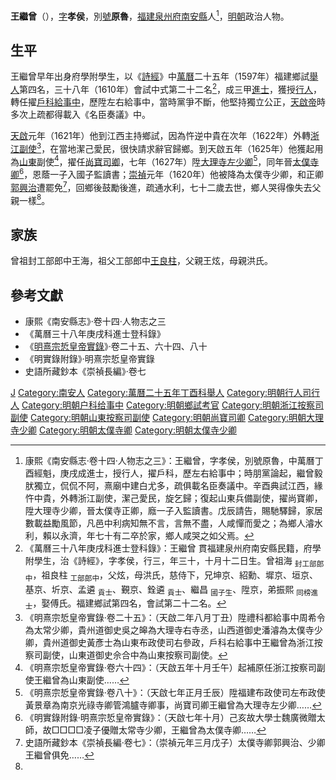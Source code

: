 '''王繼曾'''（{{bd|16世紀||17世紀}}），[[表字|字]]'''孝侯'''，別[[號|號]]'''原魯'''，[[福建等處承宣布政使司|福建]][[泉州府|泉州府]][[南安縣|南安縣]]人<ref name=djs>康熙《南安縣志·卷十四·人物志之三》：王繼曾，字孝侯，別號原魯，中萬曆丁酉經魁，庚戌成進士，授行人，擢戶科，歷左右給事中；時朋黨論起，繼曾毅肰獨立，侃侃不阿，熹廟中建白尤多，疏俱載名臣奏議中。辛酉典試江西，緣忤中貴，外轉浙江副使，潔己愛民，旋乞歸；復起山東兵備副使，擢尚寶卿，陞大理寺少卿，晉太僕寺正卿，廕一子入監讀書。戊辰請告，賜馳驛歸，家居數載益勵風節，凡邑中利病知無不言，言無不盡，人咸憚而愛之；為鄉人濬水利，賴以永濟，年七十有二卒於家，鄉人咸哭之如父焉。</ref>，[[明朝|明朝]]政治人物。

==生平==
王繼曾早年出身府學附學生，以《[[詩經|詩經]]》中[[萬曆|萬曆]]二十五年（1597年）福建鄉試[[舉人|舉人]]第四名，三十八年（1610年）會試中式第二十二名<ref>《萬曆三十八年庚戌科進士登科錄》：王繼曾 貫福建泉州府南安縣民籍，府學附學生，治《詩經》，字孝侯，行三，年三十，十月十二日生。曾祖海 <sub>封工部郎中</sub>，祖良柱 <sub>工部郎中</sub>，父炫，母洪氏，慈侍下，兄坤京、紹勳、墀京、垣京、基京、圻京、孟遴 <sub>貢士</sub>、覲京、銓遴 <sub>貢士</sub>、繼昌 <sub>國子生</sub>、陞京，弟振熙 <sub>同榜進士</sub>，娶傅氏。福建鄉試第四名，會試第二十二名。</ref>，成三甲[[進士|進士]]，獲授[[行人_(官職)|行人]]，轉任擢[[戶科|戶科]][[給事中|給事中]]，歷陞左右給事中，當時黨爭不斷，他堅持獨立公正，[[天啟帝|天啟帝]]時多次上疏都得載入《名臣奏議》中。

[[天啟_(明朝)|天啟]]元年（1621年）他到江西主持鄉試，因為忤逆中貴在次年（1622年）外轉[[浙江等處提刑按察使司|浙江]][[提刑按察司按察副使|副使]]<ref>《明熹宗悊皇帝實錄·卷二十五》：（天啟二年八月丁丑）陞禮科都給事中周希令為太常少卿，貴州道御史吳之皞為大理寺右寺丞，山西道御史潘濬為太僕寺少卿，貴州道御史黃彥士為山東布政使司右參政，戶科右給事中王繼曾為浙江按察司副使，山東道御史佘合中為山東按察司副使。</ref>，在當地潔己愛民，很快請求辭官歸鄉。到天啟五年（1625年）他獲起用為[[山東等處提刑按察使司|山東]]副使<ref>《明熹宗悊皇帝實錄·卷六十四》：（天啟五年十月壬午）起補原任浙江按察司副使王繼曾為山東副使……</ref>，擢任[[尚寶司|尚寶司]][[尚寶卿|卿]]，七年（1627年）陞[[大理寺|大理寺]][[大理寺卿|左少卿]]<ref>《明熹宗悊皇帝實錄·卷八十》：（天啟七年正月壬辰）陞福建布政使司左布政使黃景章為南京光祿寺卿管鴻臚寺卿事，尚寶司卿王繼曾為大理寺左少卿……</ref>，同年晉[[太僕寺|太僕寺]][[太僕卿|卿]]<ref>《明實錄附錄·明熹宗悊皇帝實錄》：（天啟七年十月）己亥故大學士魏廣微贈太師，故□□□□凌子優贈太常寺少卿，王繼曾為太僕寺卿……</ref>，恩蔭一子入國子監讀書；[[崇禎|崇禎]]元年（1620年）他被降為太僕寺少卿，和正卿[[郭興治|郭興治]]遭罷免<ref>史語所藏鈔本《崇禎長編·卷七》：（崇禎元年三月戊子）太僕寺卿郭興治、少卿王繼曾俱免……</ref>，回鄉後鼓勵後進，疏通水利，七十二歲去世，鄉人哭得像失去父親一樣<ref name=djs/>。

== 家族 ==
曾祖封工部郎中王海，祖父工部郎中[[王良柱|王良柱]]，父親王炫，母親洪氏。

==參考文獻==
{{reflist}}
*康熙《南安縣志》·卷十四·人物志之三
*《萬曆三十八年庚戌科進士登科錄》
*《[[明實錄|明熹宗悊皇帝實錄]]》·卷二十五、六十四、八十
*《明實錄附錄》·明熹宗悊皇帝實錄
*史語所藏鈔本《崇禎長編》·卷七

{{萬曆三十八年庚戌科殿試金榜}}

{{Authority control}}

{{DEFAULTSORT:}}
[[Category:王姓|J]]
[[Category:南安人|Category:南安人]]
[[Category:萬曆二十五年丁酉科舉人|Category:萬曆二十五年丁酉科舉人]]
[[Category:明朝行人司行人|Category:明朝行人司行人]]
[[Category:明朝户科给事中|Category:明朝户科给事中]]
[[Category:明朝鄉試考官|Category:明朝鄉試考官]]
[[Category:明朝浙江按察司副使|Category:明朝浙江按察司副使]]
[[Category:明朝山東按察司副使|Category:明朝山東按察司副使]]
[[Category:明朝尚寶司卿|Category:明朝尚寶司卿]]
[[Category:明朝大理寺少卿|Category:明朝大理寺少卿]]
[[Category:明朝太僕寺卿|Category:明朝太僕寺卿]]
[[Category:明朝太僕寺少卿|Category:明朝太僕寺少卿]]